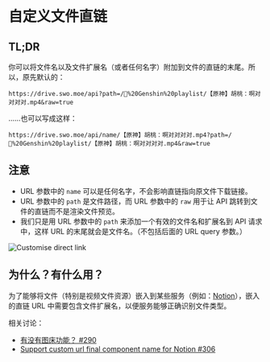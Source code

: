 # 自定义文件直链

## TL;DR

你可以将文件名以及文件扩展名（或者任何名字）附加到文件的直链的末尾。所以，原先默认的：

```
https://drive.swo.moe/api?path=/🎻%20Genshin%20playlist/【原神】胡桃：啊对对对对.mp4&raw=true
```

……也可以写成这样：

```
https://drive.swo.moe/api/name/【原神】胡桃：啊对对对对.mp4?path=/🎻%20Genshin%20playlist/【原神】胡桃：啊对对对对.mp4&raw=true
```

## 注意

- URL 参数中的 `name` 可以是任何名字，不会影响直链指向原文件下载链接。
- URL 参数中的 `path` 是文件路径，而 URL 参数中的 `raw` 用于让 API 跳转到文件的直链而不是渲染文件预览。
- 我们只是用 URL 参数中的 `path` 来添加一个有效的文件名和扩展名到 API 请求中，这样 URL 的末尾就会是文件名。（不包括后面的 URL query 参数。）

![Customise direct link](../_images/features/customise-direct-link.png)

## 为什么？有什么用？

为了能够将文件（特别是视频文件资源）嵌入到某些服务（例如：[Notion](https://notion.so)），嵌入的直链 URL 中需要包含文件扩展名，以便服务能够正确识别文件类型。

相关讨论：

- [有没有图床功能？ #290](https://github.com/spencerwooo/onedrive-vercel-index/discussions/290)
- [Support custom url final component name for Notion #306](https://github.com/spencerwooo/onedrive-vercel-index/pull/306)
